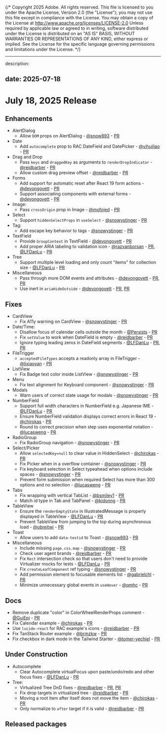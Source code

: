 {/* Copyright 2025 Adobe. All rights reserved.
This file is licensed to you under the Apache License, Version 2.0 (the "License");
you may not use this file except in compliance with the License. You may obtain a copy
of the License at http://www.apache.org/licenses/LICENSE-2.0
Unless required by applicable law or agreed to in writing, software distributed under
the License is distributed on an "AS IS" BASIS, WITHOUT WARRANTIES OR REPRESENTATIONS
OF ANY KIND, either express or implied. See the License for the specific language
governing permissions and limitations under the License. */}


---
description:

date: 2025-07-18
---

# July 18, 2025 Release


## Enhancements

* AlertDialog
  * Allow `DOM` props on AlertDialog - [@snow893](https://github.com/snow893) - [PR](https://github.com/adobe/react-spectrum/pull/8370)
* Date
  * Add `autocomplete` prop to RAC DateField and DatePicker - [@yihuiliao](https://github.com/yihuiliao) - [PR](https://github.com/adobe/react-spectrum/pull/7773)
* Drag and Drop
  * Pass `keys` and `draggedKey` as arguments to `renderDropIndicator` - [@reidbarber](https://github.com/reidbarber) - [PR](https://github.com/adobe/react-spectrum/pull/8459)
  * Allow custom drag preview offset - [@reidbarber](https://github.com/reidbarber) - [PR](https://github.com/adobe/react-spectrum/pull/8445)
* Forms
  * Add support for automatic reset after React 19 form actions - [@devongovett](https://github.com/devongovett) - [PR](https://github.com/adobe/react-spectrum/pull/8444)
  * Support associating components with external forms - [@devongovett](https://github.com/devongovett) - [PR](https://github.com/adobe/react-spectrum/pull/8411)
* Image:
  * Pass `crossOrigin` prop in Image - [@mofojed](https://github.com/mofojed) - [PR](https://github.com/adobe/react-spectrum/pull/8532)
* Select
  * Support `hiddenSelectProps` in `useSelect` - [@snowystinger](https://github.com/snowystinger) - [PR](https://github.com/adobe/react-spectrum/pull/8490)
* Tag:
  * Add escape key behavior to tags - [@snowystinger](https://github.com/snowystinger) - [PR](https://github.com/adobe/react-spectrum/pull/8399)
* TextField
  * Provide `GroupContext` in TextField - [@devongovett](https://github.com/devongovett) - [PR](https://github.com/adobe/react-spectrum/pull/8415)
  * Add proper ARIA labeling to validation icon - [@razvanborsan](https://github.com/razvanborsan) - [PR](https://github.com/adobe/react-spectrum/pull/8429), [@LFDanLu](https://github.com/LFDanLu) - [PR](https://github.com/adobe/react-spectrum/pull/8435)
* Tree
  * Support multiple level loading and only count "items" for collection size - [@LFDanLu](https://github.com/LFDanLu) - [PR](https://github.com/adobe/react-spectrum/pull/8349)
* Miscellaneous
  * Pass through more DOM events and attributes - [@devongovett](https://github.com/devongovett) - [PR](https://github.com/adobe/react-spectrum/pull/8327), [PR](https://github.com/adobe/react-spectrum/pull/8525)
  * Use inert in `ariaHideOutside` - [@devongovett](https://github.com/devongovett) - [PR](https://github.com/adobe/react-spectrum/pull/8372), [PR](https://github.com/adobe/react-spectrum/pull/8560)

## Fixes

* CardView
  * Fix A11y warning on CardView - [@snowystinger](https://github.com/snowystinger) - [PR](https://github.com/adobe/react-spectrum/pull/8496)
* Date/Time:
  * Disallow focus of calendar cells outside the month - [@Persists](https://github.com/Persists) - [PR](https://github.com/adobe/react-spectrum/pull/8129)
  * Fix `setValue` to work when DateField is empty - [@reidbarber](https://github.com/reidbarber) - [PR](https://github.com/adobe/react-spectrum/pull/8417)
  * Ignore typing leading zeros in DateField segments - [@LFDanLu](https://github.com/LFDanLu) - [PR](https://github.com/adobe/react-spectrum/pull/8447), [PR](https://github.com/adobe/react-spectrum/pull/8549)
* FileTrigger
  * `acceptedFileTypes` accepts a readonly array in FileTrigger - [@lixiaoyan](https://github.com/lixiaoyan) - [PR](https://github.com/adobe/react-spectrum/pull/8477)
* ListView
  * Fix Badge text color inside ListView - [@snowystinger](https://github.com/snowystinger) - [PR](https://github.com/adobe/react-spectrum/pull/8449)
* Menu
  * Fix text alignment for Keyboard component - [@snowystinger](https://github.com/snowystinger) - [PR](https://github.com/adobe/react-spectrum/pull/8486)
* Modals
  * Warn users of correct state usage for modals - [@snowystinger](https://github.com/snowystinger) - [PR](https://github.com/adobe/react-spectrum/pull/8495)
* NumberField
  * Support full width characters in NumberField e.g. Japanese IME - [@LFDanLu](https://github.com/LFDanLu) - [PR](https://github.com/adobe/react-spectrum/pull/8418)
  * Ensure NumberField validation displays correct errors in React 19 - [@chirokas](https://github.com/chirokas) - [PR](https://github.com/adobe/react-spectrum/pull/8491)
  * Round to correct precision when step uses exponential notation - [@lucasweng](https://github.com/lucasweng) - [PR](https://github.com/adobe/react-spectrum/pull/8290)
* RadioGroup
  * Fix RadioGroup navigation - [@snowystinger](https://github.com/snowystinger) - [PR](https://github.com/adobe/react-spectrum/pull/8488)
* Select/Picker
  * Allow `selectedKey=null` to clear value in HiddenSelect - [@chirokas](https://github.com/chirokas) - [PR](https://github.com/adobe/react-spectrum/pull/8330)
  * Fix Picker when in a overflow container - [@snowystinger](https://github.com/snowystinger) - [PR](https://github.com/adobe/react-spectrum/pull/8419)
  * Fix keyboard selection in Select typeahead when options include spaces - [@snowystinger](https://github.com/snowystinger) - [PR](https://github.com/adobe/react-spectrum/pull/8497)
  * Prevent form submission when required Select has more than 300 options and no selection - [@lucasweng](https://github.com/lucasweng) - [PR](https://github.com/adobe/react-spectrum/pull/8280)
* Tabs
  * Fix wrapping with vertical TabList - [@bsmiley1](https://github.com/bsmiley1) - [PR](https://github.com/adobe/react-spectrum/pull/8201)
  * Match id type in Tab and TabPanel - [@kidonng](https://github.com/kidonng) - [PR](https://github.com/adobe/react-spectrum/pull/8423)
* TableView
  * Ensure the `renderEmptyState` in IllustratedMessage is properly displayed in TableView - [@LFDanLu](https://github.com/LFDanLu) - [PR](https://github.com/adobe/react-spectrum/pull/8416)
  * Prevent TableView from jumping to the top during asynchronous load - [@obreitwi](https://github.com/obreitwi) - [PR](https://github.com/adobe/react-spectrum/pull/8133)
* Toast
  * Allow users to add `data-testid` to Toast - [@snow893](https://github.com/snow893) - [PR](https://github.com/adobe/react-spectrum/pull/8408)
* Miscellaneous
  * Include missing `page.css.map` - [@snowystinger](https://github.com/snowystinger) - [PR](https://github.com/adobe/react-spectrum/pull/8414)
  * Check user agent brands - [@reidbarber](https://github.com/reidbarber) - [PR](https://github.com/adobe/react-spectrum/pull/8458)
  * Fix `Rect` intersection check so that users don't need to provide Virtualizer mocks for tests - [@LFDanLu](https://github.com/LFDanLu) - [PR](https://github.com/adobe/react-spectrum/pull/8396)
  * Fix `createLeafComponent` ref typing - [@snowystinger](https://github.com/snowystinger) - [PR](https://github.com/adobe/react-spectrum/pull/8507)
  * Add permission element to focusable elements list - [@gabrielchl](https://github.com/gabrielchl) - [PR](https://github.com/adobe/react-spectrum/pull/8356)
  * Minimize unnecessary global events in `useHover` - [@qmhc](https://github.com/qmhc) - [PR](https://github.com/adobe/react-spectrum/pull/8483)

## Docs

* Remove duplicate "color" in ColorWheelRenderProps comment - [@GuiEpi](https://github.com/GuiEpi) - [PR](https://github.com/adobe/react-spectrum/pull/8465)
* Fix Calendar example - [@chirokas](https://github.com/chirokas) - [PR](https://github.com/adobe/react-spectrum/pull/8529)
* Use `lucide-react` for RAC example's icons - [@reidbarber](https://github.com/reidbarber) - [PR](https://github.com/adobe/react-spectrum/pull/8516)
* Fix TanStack Router example - [@brmzkw](https://github.com/brmzkw) - [PR](https://github.com/adobe/react-spectrum/pull/8404)
* Fix checkbox in dark mode in the Tailwind Starter - [@tomer-yechiel](https://github.com/tomer-yechiel) - [PR](https://github.com/adobe/react-spectrum/pull/8379)

## Under Construction

* Autocomplete
  * Clear Autocomplete virtualFocus upon paste/undo/redo and other focus fixes - [@LFDanLu](https://github.com/LFDanLu) - [PR](https://github.com/adobe/react-spectrum/pull/8438)
* Tree:
  * Virtualized Tree DnD fixes - [@reidbarber](https://github.com/reidbarber) - [PR](https://github.com/adobe/react-spectrum/pull/8526), [PR](https://github.com/adobe/react-spectrum/pull/8550)
  * Fix drop targets in virtualized tree - [@reidbarber](https://github.com/reidbarber) - [PR](https://github.com/adobe/react-spectrum/pull/8427)
  * Moving a root item after itself does not move the item - [@chirokas](https://github.com/chirokas) - [PR](https://github.com/adobe/react-spectrum/pull/8436)
  * Only normalize to `after` target if it is valid - [@reidbarber](https://github.com/reidbarber) - [PR](https://github.com/adobe/react-spectrum/pull/8563)


## Released packages